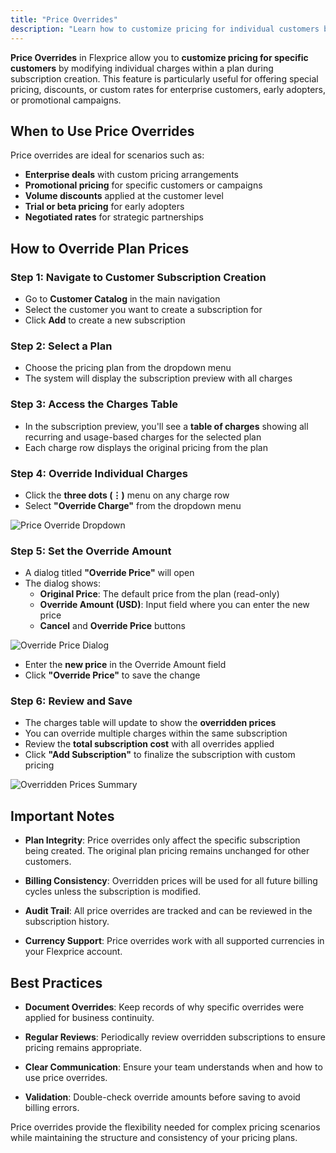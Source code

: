```yaml
---
title: "Price Overrides"
description: "Learn how to customize pricing for individual customers by overriding plan charges during subscription creation."
---
```


**Price Overrides** in Flexprice allow you to **customize pricing for specific customers** by modifying individual charges within a plan during subscription creation. This feature is particularly useful for offering special pricing, discounts, or custom rates for enterprise customers, early adopters, or promotional campaigns.

## When to Use Price Overrides

Price overrides are ideal for scenarios such as:

- **Enterprise deals** with custom pricing arrangements
- **Promotional pricing** for specific customers or campaigns
- **Volume discounts** applied at the customer level
- **Trial or beta pricing** for early adopters
- **Negotiated rates** for strategic partnerships

## How to Override Plan Prices

### Step 1: Navigate to Customer Subscription Creation

- Go to **Customer Catalog** in the main navigation
- Select the customer you want to create a subscription for
- Click **Add** to create a new subscription

### Step 2: Select a Plan

- Choose the pricing plan from the dropdown menu
- The system will display the subscription preview with all charges

### Step 3: Access the Charges Table

- In the subscription preview, you'll see a **table of charges** showing all recurring and usage-based charges for the selected plan
- Each charge row displays the original pricing from the plan

### Step 4: Override Individual Charges

- Click the **three dots (⋮)** menu on any charge row
- Select **"Override Charge"** from the dropdown menu

![Price Override Dropdown](/public/images/docs/Product%20catalogue/Plans/Price%20Overrides/override_dropdown.png)

### Step 5: Set the Override Amount

- A dialog titled **"Override Price"** will open
- The dialog shows:
  - **Original Price**: The default price from the plan (read-only)
  - **Override Amount (USD)**: Input field where you can enter the new price
  - **Cancel** and **Override Price** buttons

![Override Price Dialog](/public/images/docs/Product%20catalogue/Plans/Price%20Overrides/price_override_dropdown.png)

- Enter the **new price** in the Override Amount field
- Click **"Override Price"** to save the change

### Step 6: Review and Save

- The charges table will update to show the **overridden prices**
- You can override multiple charges within the same subscription
- Review the **total subscription cost** with all overrides applied
- Click **"Add Subscription"** to finalize the subscription with custom pricing

![Overridden Prices Summary](/public/images/docs/Product%20catalogue/Plans/Price%20Overrides/overriden_prices_summary.png)

## Important Notes

- **Plan Integrity**: Price overrides only affect the specific subscription being created. The original plan pricing remains unchanged for other customers.

- **Billing Consistency**: Overridden prices will be used for all future billing cycles unless the subscription is modified.

- **Audit Trail**: All price overrides are tracked and can be reviewed in the subscription history.

- **Currency Support**: Price overrides work with all supported currencies in your Flexprice account.

## Best Practices

- **Document Overrides**: Keep records of why specific overrides were applied for business continuity.

- **Regular Reviews**: Periodically review overridden subscriptions to ensure pricing remains appropriate.

- **Clear Communication**: Ensure your team understands when and how to use price overrides.

- **Validation**: Double-check override amounts before saving to avoid billing errors.

Price overrides provide the flexibility needed for complex pricing scenarios while maintaining the structure and consistency of your pricing plans.
